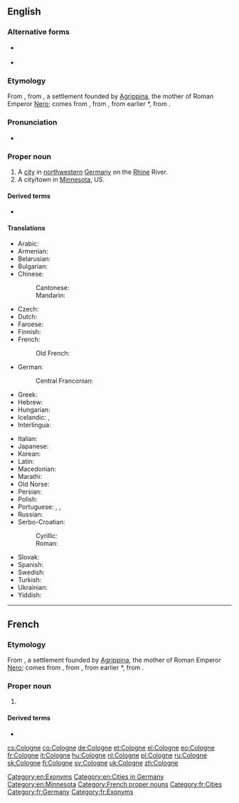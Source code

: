{{also|cologne}}
==English==
{{wikipedia}}

===Alternative forms===
* {{l|en|Cologn}} {{qualifier|obsolete}}
* {{l|en|Köln}} {{qualifier|rare}}

===Etymology===
From {{etyl|fr|en}} {{m|fr|Cologne}}, from {{etyl|la|en}} {{m|la|Colōnia Agrippīna||Agrippine Colony}}, a settlement founded by [[w:Agrippina the Younger|Agrippina]], the mother of Roman Emperor [[w:Nero|Nero]]; {{m|la|colōnia||colony}} comes from {{m|la|colōnus||farmer; colonist}}, from {{m|la|colō||till, cultivate, worship}}, from earlier *{{m|la||quelō}}, from {{etyl|ine-pro|en}} {{m|ine-pro|*kʷel-||to move; to turn (around)}}.

===Pronunciation===
* {{IPA|/kəˈloʊn/|lang=en}}

===Proper noun===
{{en-proper noun}}

# A [[city]] in [[northwestern]] [[Germany]] on the [[Rhine]] River.
# A city/town in [[Minnesota]], US.

====Derived terms====
* {{l|en|Cologner}}

====Translations====
{{trans-top|city in Germany}}
* Arabic: {{t|ar|كُولُونْيَا|f|tr=kulūnyā}}
* Armenian: {{t|hy|Քյոլն}}
* Belarusian: {{t|be|Кёльн|m|sc=Cyrl}}
* Bulgarian: {{t+|bg|Кьолн|m|sc=Cyrl}}
* Chinese:
*: Cantonese: {{t|yue|科隆|tr=fo1 lung4|sc=Hani}}
*: Mandarin: {{t+|cmn|科隆|tr=Kēlóng|sc=Hani}}
* Czech: {{t|cs|Kolín nad Rýnem|m}}
* Dutch: {{t+|nl|Keulen|n}}
* Faroese: {{t|fo|Køln|f}}
* Finnish: {{t+|fi|Köln}}
* French: {{t+|fr|Cologne|f}}
*: Old French: {{t|fro|Coloigne}}
* German: {{t+|de|Köln|n}}
*: Central Franconian: {{t|gmw-cfr|Kölle|f}} {{qualifier|Kölsch}}
* Greek: {{t+|el|Κολωνία|f}}
* Hebrew: {{t|he|קלן|tr=Keln}}
* Hungarian: {{t+|hu|Köln}}
* Icelandic: {{t|is|Köln|f}}, {{t|is|Kolni|f}} {{qualifier|archaic}}
* Interlingua: {{t|ia|Colonia}}
{{trans-mid}}
* Italian: {{t+|it|Colonia|f}}
* Japanese: {{t|ja|ケルン|tr=Kerun}}
* Korean: {{t+|ko|쾰른|tr=Koelleun|sc=Kore}}
* Latin: {{t|la|Colōnia Agrippīna|f}}
* Macedonian: {{t|mk|Келн|m}}
* Marathi: {{t|mr|कोलोन|n|tr=kolona|sc=Deva}}
* Old Norse: {{t|non|Kolni|f}}
* Persian: {{t+|fa|کلن|tr=koln}}
* Polish: {{t+|pl|Kolonia|f}}
* Portuguese: {{t+|pt|Colónia|f}} {{qualifier|Portugal}}, {{t+|pt|Colônia|f}} {{qualifier|Brazil}}, {{t|pt|Köln|f}}
* Russian: {{t+|ru|Кёльн|m}}
* Serbo-Croatian:
*: Cyrillic: {{t|sh|Келн|m}}
*: Roman: {{t+|sh|Köln|m}}
* Slovak: {{t|sk|Kolín nad Rýnom|m}}
* Spanish: {{t+|es|Colonia|f}}
* Swedish: {{t+|sv|Köln|c}}
* Turkish: {{t+|tr|Köln}}
* Ukrainian: {{t|uk|Кельн|m|sc=Cyrl}}
* Yiddish: {{t|yi|קעלן|n}}
{{trans-bottom}}

[[Category:en:Exonyms]]
[[Category:en:Cities in Germany]]
[[Category:en:Minnesota]]

----

==French==

===Etymology===
From {{etyl|la|fr}} {{m|la|Colōnia Agrippīna||Agrippine Colony}}, a settlement founded by [[w:Agrippina the Younger|Agrippina]], the mother of Roman Emperor [[w:Nero|Nero]]; {{m|la|colōnia||colony}} comes from {{m|la|colōnus||farmer; colonist}}, from {{m|la|colō||till, cultivate, worship}}, from earlier *{{m|la||quelō}}, from {{etyl|ine-pro|fr}} {{m|ine-pro|*kʷel-||to move; to turn (around)}}.

===Proper noun===
{{fr-proper noun|f}}

# {{l|en|Cologne}}

====Derived terms====
* {{l|fr|eau de Cologne}}

[[Category:French proper nouns]]
[[Category:fr:Cities]]
[[Category:fr:Germany]]
[[Category:fr:Exonyms]]

[[cs:Cologne]]
[[co:Cologne]]
[[de:Cologne]]
[[et:Cologne]]
[[el:Cologne]]
[[eo:Cologne]]
[[fr:Cologne]]
[[it:Cologne]]
[[hu:Cologne]]
[[nl:Cologne]]
[[pl:Cologne]]
[[ru:Cologne]]
[[sk:Cologne]]
[[fi:Cologne]]
[[sv:Cologne]]
[[uk:Cologne]]
[[zh:Cologne]]